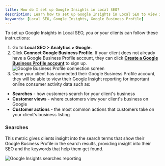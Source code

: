 ```yaml
---
title: How do I set up Google Insights in Local SEO?
description: Learn how to set up Google Insights in Local SEO to view important online consumer activity data.
keywords: [Local SEO, Google Insights, Google Business Profile]
---
```


To set up Google Insights in Local SEO, you or your clients can follow these instructions:

1. Go to **Local SEO > Analytics > Google.**
2. Click **Connect Google Business Profile**. If your client does not already have a Google Business Profile account, they can click [**Create a Google Business Profile account**](https://support.google.com/business/answer/6085339?hl=en) to sign up.
   ![Google Business Profile connection screen](./img/google-insights-connect.jpg)
3. Once your client has connected their Google Business Profile account, they will be able to view their Google Insight reporting for important online consumer activity data such as:

- **Searches** - how customers search for your client's business
- **Customer views** - where customers view your client's business on Google
- **Customer actions** - the most common actions that customers take on your client's business listing

### **Searches**

This metric gives clients insight into the search terms that show their Google Business Profile in the search results, providing insight into their SEO and the keywords that help them get found.

![Google Insights searches reporting](./img/google-insights-searches.jpg)
